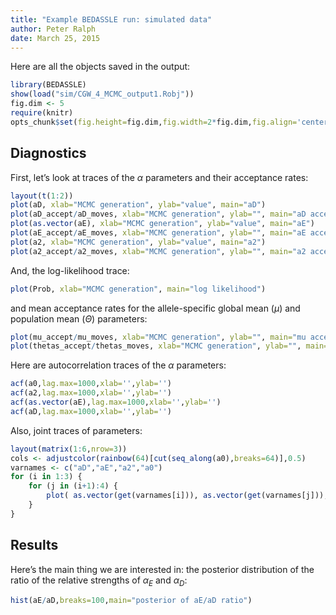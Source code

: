 ```yaml
---
title: "Example BEDASSLE run: simulated data"
author: Peter Ralph
date: March 25, 2015
---
```


Here are all the objects saved in the output:
```r
library(BEDASSLE)
show(load("sim/CGW_4_MCMC_output1.Robj"))
fig.dim <- 5
require(knitr)
opts_chunk$set(fig.height=fig.dim,fig.width=2*fig.dim,fig.align='center')
```

Diagnostics
-----------

First, let's look at traces of the $\alpha$ parameters and their acceptance rates:
```r
layout(t(1:2))
plot(aD, xlab="MCMC generation", ylab="value", main="aD")
plot(aD_accept/aD_moves, xlab="MCMC generation", ylab="", main="aD acceptance", ylim=c(0,1))
plot(as.vector(aE), xlab="MCMC generation", ylab="value", main="aE")
plot(aE_accept/aE_moves, xlab="MCMC generation", ylab="", main="aE acceptance", ylim=c(0,1))
plot(a2, xlab="MCMC generation", ylab="value", main="a2")
plot(a2_accept/a2_moves, xlab="MCMC generation", ylab="", main="a2 acceptance", ylim=c(0,1))
```


And, the log-likelihood trace:
```r
plot(Prob, xlab="MCMC generation", main="log likelihood")
```
and mean acceptance rates for the allele-specific global mean ($\mu$) and population mean ($\Theta$) parameters:
```r
plot(mu_accept/mu_moves, xlab="MCMC generation", ylab="", main="mu acceptance", ylim=c(0,1) )
plot(thetas_accept/thetas_moves, xlab="MCMC generation", ylab="", main="thetas acceptance", ylim=c(0,1) )
```


Here are autocorrelation traces of the $\alpha$ parameters:
```r
acf(a0,lag.max=1000,xlab='',ylab='')
acf(a2,lag.max=1000,xlab='',ylab='')
acf(as.vector(aE),lag.max=1000,xlab='',ylab='')
acf(aD,lag.max=1000,xlab='',ylab='')
```

Also, joint traces of parameters:
```r
layout(matrix(1:6,nrow=3))
cols <- adjustcolor(rainbow(64)[cut(seq_along(a0),breaks=64)],0.5)
varnames <- c("aD","aE","a2","a0")
for (i in 1:3) {
    for (j in (i+1):4) {
        plot( as.vector(get(varnames[i])), as.vector(get(varnames[j])), col=cols, pch=20, xlab=varnames[i], ylab=varnames[j] ) 
    }
}
```


Results
-------

Here's the main thing we are interested in:
the posterior distribution of the ratio of the relative strengths of $\alpha_E$ and $\alpha_D$:
```r
hist(aE/aD,breaks=100,main="posterior of aE/aD ratio")
```


